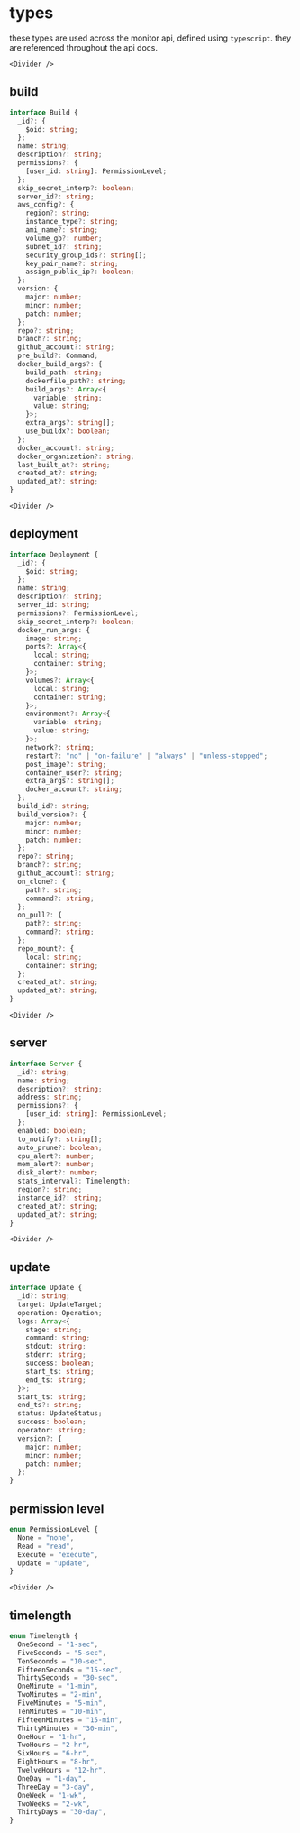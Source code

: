 
# types

these types are used across the monitor api, defined using `typescript`. they are referenced throughout the api docs.

```mdx-code-block
<Divider />
```

## build

```typescript
interface Build {
  _id?: {
    $oid: string;
  };
  name: string;
  description?: string;
  permissions?: {
    [user_id: string]: PermissionLevel;
  };
  skip_secret_interp?: boolean;
  server_id?: string;
  aws_config?: {
    region?: string;
    instance_type?: string;
    ami_name?: string;
    volume_gb?: number;
    subnet_id?: string;
    security_group_ids?: string[];
    key_pair_name?: string;
    assign_public_ip?: boolean;
  };
  version: {
    major: number;
    minor: number;
    patch: number;
  };
  repo?: string;
  branch?: string;
  github_account?: string;
  pre_build?: Command;
  docker_build_args?: {
    build_path: string;
    dockerfile_path?: string;
    build_args?: Array<{
      variable: string;
      value: string;
    }>;
    extra_args?: string[];
    use_buildx?: boolean;
  };
  docker_account?: string;
  docker_organization?: string;
  last_built_at?: string;
  created_at?: string;
  updated_at?: string;
}
```

```mdx-code-block
<Divider />
```

## deployment

```typescript
interface Deployment {
  _id?: {
    $oid: string;
  };
  name: string;
  description?: string;
  server_id: string;
  permissions?: PermissionLevel;
  skip_secret_interp?: boolean;
  docker_run_args: {
    image: string;
    ports?: Array<{
      local: string;
      container: string;
    }>;
    volumes?: Array<{
      local: string;
      container: string;
    }>;
    environment?: Array<{
      variable: string;
      value: string;
    }>;
    network?: string;
    restart?: "no" | "on-failure" | "always" | "unless-stopped";
    post_image?: string;
    container_user?: string;
    extra_args?: string[];
    docker_account?: string;
  };
  build_id?: string;
  build_version?: {
    major: number;
    minor: number;
    patch: number;
  };
  repo?: string;
  branch?: string;
  github_account?: string;
  on_clone?: {
    path?: string;
    command?: string;
  };
  on_pull?: {
    path?: string;
    command?: string;
  };
  repo_mount?: {
    local: string;
    container: string;
  };
  created_at?: string;
  updated_at?: string;
}
```

```mdx-code-block
<Divider />
```

## server

```typescript
interface Server {
  _id?: string;
  name: string;
  description?: string;
  address: string;
  permissions?: {
    [user_id: string]: PermissionLevel;
  };
  enabled: boolean;
  to_notify?: string[];
  auto_prune?: boolean;
  cpu_alert?: number;
  mem_alert?: number;
  disk_alert?: number;
  stats_interval?: Timelength;
  region?: string;
  instance_id?: string;
  created_at?: string;
  updated_at?: string;
}
```

```mdx-code-block
<Divider />
```

## update

```typescript
interface Update {
  _id?: string;
  target: UpdateTarget;
  operation: Operation;
  logs: Array<{
    stage: string;
    command: string;
    stdout: string;
    stderr: string;
    success: boolean;
    start_ts: string;
    end_ts: string;
  }>;
  start_ts: string;
  end_ts?: string;
  status: UpdateStatus;
  success: boolean;
  operator: string;
  version?: {
	major: number;
	minor: number;
	patch: number;
  };
}
```

## permission level

```typescript
enum PermissionLevel {
  None = "none",
  Read = "read",
  Execute = "execute",
  Update = "update",
}
```

```mdx-code-block
<Divider />
```

## timelength

```typescript
enum Timelength {
  OneSecond = "1-sec",
  FiveSeconds = "5-sec",
  TenSeconds = "10-sec",
  FifteenSeconds = "15-sec",
  ThirtySeconds = "30-sec",
  OneMinute = "1-min",
  TwoMinutes = "2-min",
  FiveMinutes = "5-min",
  TenMinutes = "10-min",
  FifteenMinutes = "15-min",
  ThirtyMinutes = "30-min",
  OneHour = "1-hr",
  TwoHours = "2-hr",
  SixHours = "6-hr",
  EightHours = "8-hr",
  TwelveHours = "12-hr",
  OneDay = "1-day",
  ThreeDay = "3-day",
  OneWeek = "1-wk",
  TwoWeeks = "2-wk",
  ThirtyDays = "30-day",
}
```
